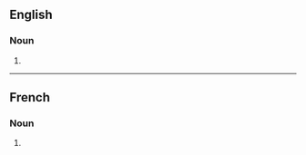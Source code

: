==English==

===Noun===
{{head|en|noun form}}

# {{plural of|en|stimulant}}

----

==French==

===Noun===
{{head|fr|noun plural form|g=m}}

# {{plural of|fr|stimulant}}